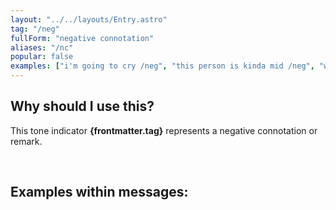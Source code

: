 ```yaml
---
layout: "../../layouts/Entry.astro"
tag: "/neg"
fullForm: "negative connotation"
aliases: "/nc"
popular: false
examples: ["i'm going to cry /neg", "this person is kinda mid /neg", "wet socks /neg"]
---
```



## Why should I use this?

This tone indicator **{frontmatter.tag}** represents a negative connotation or remark.

<br />

## Examples within messages:

<Examples examples={frontmatter.examples} />